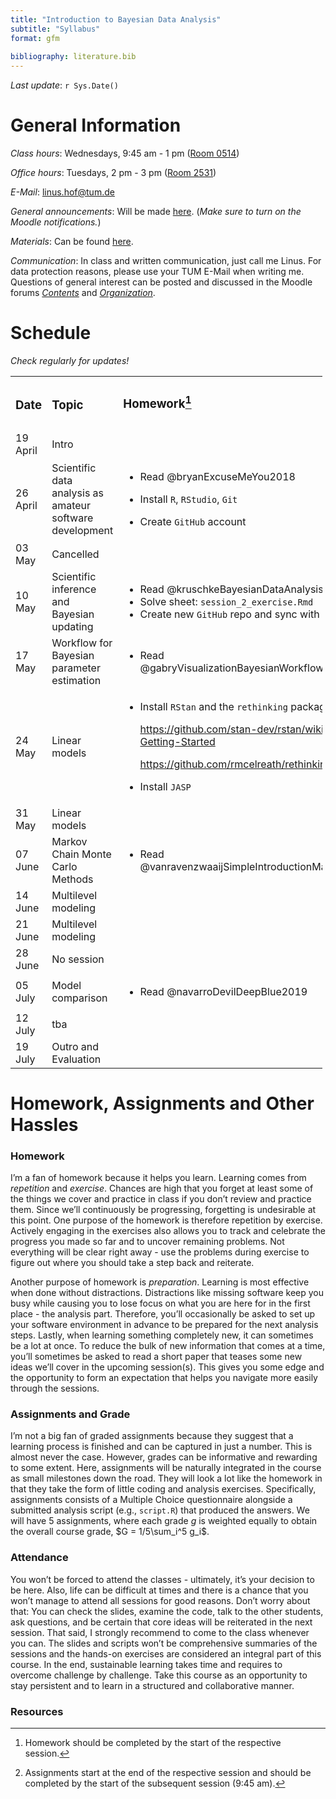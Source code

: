 ```yaml
---
title: "Introduction to Bayesian Data Analysis"
subtitle: "Syllabus"
format: gfm
  
bibliography: literature.bib
---
```


*Last update*: `r Sys.Date()`

# General Information

*Class hours*: Wednesdays, 9:45 am - 1 pm ([Room 0514](https://portal.mytum.de/campus/roomfinder/roomfinder_viewmap?mapid=193&roomid=0514@0505))

*Office hours*: Tuesdays, 2 pm - 3 pm ([Room 2531](https://portal.mytum.de/campus/roomfinder/roomfinder_viewmap?mapid=196&roomid=2531@0505))

*E-Mail*: [linus.hof\@tum.de](mailto:linus.hof@tum.de)

*General announcements*: Will be made [here](https://www.moodle.tum.de/mod/forum/view.php?id=2429843). (*Make sure to turn on the Moodle notifications.*)

*Materials*: Can be found [here](https://github.com/linushof/BayesIntro).

*Communication*: In class and written communication, just call me Linus. For data protection reasons, please use your TUM E-Mail when writing me. Questions of general interest can be posted and discussed in the Moodle forums [*Contents*](https://www.moodle.tum.de/mod/forum/view.php?id=2569419) and [*Organization*](https://www.moodle.tum.de/mod/forum/view.php?id=2569420).

# Schedule

*Check regularly for updates!*

+------------+----------------------------------------------------------+--------------------------------------------------------------------+--------------------+
| ### Date   | ### Topic                                                | ### Homework[^1]                                                   | ### Assignment[^2] |
|            |                                                          |                                                                    |                    |
|            |                                                          | ###                                                                |                    |
+------------+----------------------------------------------------------+--------------------------------------------------------------------+--------------------+
| 19 April   | Intro                                                    |                                                                    |                    |
+------------+----------------------------------------------------------+--------------------------------------------------------------------+--------------------+
| 26 April   | Scientific data analysis as amateur software development | -   Read @bryanExcuseMeYou2018                                     |                    |
|            |                                                          |                                                                    |                    |
|            |                                                          | -   Install `R`, `RStudio`, `Git`                                  |                    |
|            |                                                          |                                                                    |                    |
|            |                                                          | -   Create `GitHub` account                                        |                    |
+------------+----------------------------------------------------------+--------------------------------------------------------------------+--------------------+
| 03 May     | Cancelled                                                |                                                                    |                    |
+------------+----------------------------------------------------------+--------------------------------------------------------------------+--------------------+
| 10 May     | Scientific inference and Bayesian updating               | -   Read @kruschkeBayesianDataAnalysis2018                         | Assignment 1       |
|            |                                                          | -   Solve sheet: `session_2_exercise.Rmd`                          |                    |
|            |                                                          | -   Create new `GitHub` repo and sync with RStudio                 |                    |
+------------+----------------------------------------------------------+--------------------------------------------------------------------+--------------------+
| 17 May     | Workflow for Bayesian parameter estimation               | -   Read @gabryVisualizationBayesianWorkflow2019                   |                    |
+------------+----------------------------------------------------------+--------------------------------------------------------------------+--------------------+
| 24 May     | Linear models                                            | -   Install `RStan` and the `rethinking` package                   | Assignment 2       |
|            |                                                          |                                                                    |                    |
|            |                                                          |     <https://github.com/stan-dev/rstan/wiki/RStan-Getting-Started> |                    |
|            |                                                          |                                                                    |                    |
|            |                                                          |     <https://github.com/rmcelreath/rethinking>                     |                    |
|            |                                                          |                                                                    |                    |
|            |                                                          | -   Install `JASP`                                                 |                    |
+------------+----------------------------------------------------------+--------------------------------------------------------------------+--------------------+
| 31 May     | Linear models                                            |                                                                    |                    |
+------------+----------------------------------------------------------+--------------------------------------------------------------------+--------------------+
| 07 June    | Markov Chain Monte Carlo Methods                         | -   Read @vanravenzwaaijSimpleIntroductionMarkov2018               | Assignment 3       |
+------------+----------------------------------------------------------+--------------------------------------------------------------------+--------------------+
| 14 June    | Multilevel modeling                                      |                                                                    |                    |
+------------+----------------------------------------------------------+--------------------------------------------------------------------+--------------------+
| 21 June    | Multilevel modeling                                      |                                                                    | Assignment 4       |
+------------+----------------------------------------------------------+--------------------------------------------------------------------+--------------------+
| 28 June    | No session                                               |                                                                    |                    |
+------------+----------------------------------------------------------+--------------------------------------------------------------------+--------------------+
| 05 July    | Model comparison                                         | -   Read @navarroDevilDeepBlue2019                                 | Assignment 5       |
+------------+----------------------------------------------------------+--------------------------------------------------------------------+--------------------+
| 12 July    | tba                                                      |                                                                    |                    |
+------------+----------------------------------------------------------+--------------------------------------------------------------------+--------------------+
| 19 July    | Outro and Evaluation                                     |                                                                    |                    |
+------------+----------------------------------------------------------+--------------------------------------------------------------------+--------------------+

[^1]: Homework should be completed by the start of the respective session.

[^2]: Assignments start at the end of the respective session and should be completed by the start of the subsequent session (9:45 am).

# Homework, Assignments and Other Hassles

### Homework

I'm a fan of homework because it helps you learn. Learning comes from *repetition* and *exercise*. Chances are high that you forget at least some of the things we cover and practice in class if you don't review and practice them. Since we'll continuously be progressing, forgetting is undesirable at this point. One purpose of the homework is therefore repetition by exercise. Actively engaging in the exercises also allows you to track and celebrate the progress you made so far and to uncover remaining problems. Not everything will be clear right away - use the problems during exercise to figure out where you should take a step back and reiterate.

Another purpose of homework is *preparation*. Learning is most effective when done without distractions. Distractions like missing software keep you busy while causing you to lose focus on what you are here for in the first place - the analysis part. Therefore, you'll occasionally be asked to set up your software environment in advance to be prepared for the next analysis steps. Lastly, when learning something completely new, it can sometimes be a lot at once. To reduce the bulk of new information that comes at a time, you'll sometimes be asked to read a short paper that teases some new ideas we'll cover in the upcoming session(s). This gives you some edge and the opportunity to form an expectation that helps you navigate more easily through the sessions.

### Assignments and Grade

I'm not a big fan of graded assignments because they suggest that a learning process is finished and can be captured in just a number. This is almost never the case. However, grades can be informative and rewarding to some extent. Here, assignments will be naturally integrated in the course as small milestones down the road. They will look a lot like the homework in that they take the form of little coding and analysis exercises. Specifically, assignments consists of a Multiple Choice questionnaire alongside a submitted analysis script (e.g., `script.R`) that produced the answers. We will have $5$ assignments, where each grade $g$ is weighted equally to obtain the overall course grade, $G = 1/5\sum_i^5 g_i$.

### Attendance

You won't be forced to attend the classes - ultimately, it's your decision to be here. Also, life can be difficult at times and there is a chance that you won't manage to attend all sessions for good reasons. Don't worry about that: You can check the slides, examine the code, talk to the other students, ask questions, and be certain that core ideas will be reiterated in the next session. That said, I strongly recommend to come to the class whenever you can. The slides and scripts won't be comprehensive summaries of the sessions and the hands-on exercises are considered an integral part of this course. In the end, sustainable learning takes time and requires to overcome challenge by challenge. Take this course as an opportunity to stay persistent and to learn in a structured and collaborative manner.

### Resources
